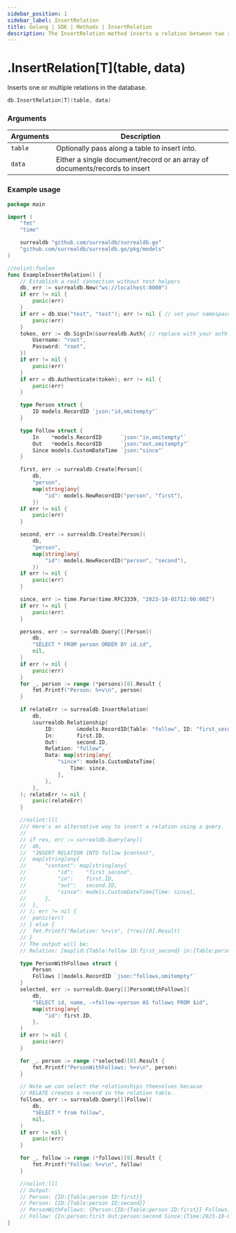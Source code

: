 ```yaml
---
sidebar_position: 1
sidebar_label: InsertRelation
title: Golang | SDK | Methods | InsertRelation
description: The InsertRelation method inserts a relation between two records.
---
```



# .InsertRelation[T](table, data)

Inserts one or multiple relations in the database.

```go title="Method Syntax"
db.InsertRelation[T](table, data)
```

### Arguments

<table>
    <thead>
        <tr>
            <th colspan="2" scope="col">Arguments</th>
            <th colspan="2" scope="col">Description</th>
        </tr>
    </thead>
    <tbody>
        <tr>
            <td colspan="2" scope="row" data-label="Arguments">
                <code>table</code>
                <Label label="required" />
            </td>
            <td colspan="2" scope="row" data-label="Description">
                Optionally pass along a table to insert into.
            </td>
        </tr>
        <tr>
            <td colspan="2" scope="row" data-label="Arguments">
                <code>data</code>
                <Label label="required" />
            </td>
            <td colspan="2" scope="row" data-label="Description">
                Either a single document/record or an array of documents/records to insert
            </td>
        </tr>
    </tbody>
</table>

### Example usage

```go
package main

import (
	"fmt"
	"time"

	surrealdb "github.com/surrealdb/surrealdb.go"
	"github.com/surrealdb/surrealdb.go/pkg/models"
)

//nolint:funlen
func ExampleInsertRelation() {
	// Establish a real connection without test helpers
	db, err := surrealdb.New("ws://localhost:8000")
	if err != nil {
		panic(err)
	}
	if err = db.Use("test", "test"); err != nil { // set your namespace/database
		panic(err)
	}
	token, err := db.SignIn(&surrealdb.Auth{ // replace with your auth
		Username: "root",
		Password: "root",
	})
	if err != nil {
		panic(err)
	}
	if err = db.Authenticate(token); err != nil {
		panic(err)
	}

	type Person struct {
		ID models.RecordID `json:"id,omitempty"`
	}

	type Follow struct {
		In    *models.RecordID      `json:"in,omitempty"`
		Out   *models.RecordID      `json:"out,omitempty"`
		Since models.CustomDateTime `json:"since"`
	}

	first, err := surrealdb.Create[Person](
		db,
		"person",
		map[string]any{
			"id": models.NewRecordID("person", "first"),
		})
	if err != nil {
		panic(err)
	}

	second, err := surrealdb.Create[Person](
		db,
		"person",
		map[string]any{
			"id": models.NewRecordID("person", "second"),
		})
	if err != nil {
		panic(err)
	}

	since, err := time.Parse(time.RFC3339, "2023-10-01T12:00:00Z")
	if err != nil {
		panic(err)
	}

	persons, err := surrealdb.Query[[]Person](
		db,
		"SELECT * FROM person ORDER BY id.id",
		nil,
	)
	if err != nil {
		panic(err)
	}
	for _, person := range (*persons)[0].Result {
		fmt.Printf("Person: %+v\n", person)
	}

	if relateErr := surrealdb.InsertRelation(
		db,
		&surrealdb.Relationship{
			ID:       &models.RecordID{Table: "follow", ID: "first_second"},
			In:       first.ID,
			Out:      second.ID,
			Relation: "follow",
			Data: map[string]any{
				"since": models.CustomDateTime{
					Time: since,
				},
			},
		},
	); relateErr != nil {
		panic(relateErr)
	}

	//nolint:lll
	/// Here's an alternative way to insert a relation using a query.
	//
	// if res, err := surrealdb.Query[any](
	// 	db,
	// 	"INSERT RELATION INTO follow $content",
	// 	map[string]any{
	// 		"content": map[string]any{
	// 			"id":    "first_second",
	// 			"in":    first.ID,
	// 			"out":   second.ID,
	// 			"since": models.CustomDateTime{Time: since},
	// 		},
	// 	},
	// ); err != nil {
	// 	panic(err)
	// } else {
	// 	fmt.Printf("Relation: %+v\n", (*res)[0].Result)
	// }
	// The output will be:
	// Relation: [map[id:{Table:follow ID:first_second} in:{Table:person ID:first} out:{Table:person ID:second} since:{Time:2023-10-01 12:00:00 +0000 UTC}]]

	type PersonWithFollows struct {
		Person
		Follows []models.RecordID `json:"follows,omitempty"`
	}
	selected, err := surrealdb.Query[[]PersonWithFollows](
		db,
		"SELECT id, name, ->follow->person AS follows FROM $id",
		map[string]any{
			"id": first.ID,
		},
	)
	if err != nil {
		panic(err)
	}

	for _, person := range (*selected)[0].Result {
		fmt.Printf("PersonWithFollows: %+v\n", person)
	}

	// Note we can select the relationships themselves because
	// RELATE creates a record in the relation table.
	follows, err := surrealdb.Query[[]Follow](
		db,
		"SELECT * from follow",
		nil,
	)
	if err != nil {
		panic(err)
	}

	for _, follow := range (*follows)[0].Result {
		fmt.Printf("Follow: %+v\n", follow)
	}

	//nolint:lll
	// Output:
	// Person: {ID:{Table:person ID:first}}
	// Person: {ID:{Table:person ID:second}}
	// PersonWithFollows: {Person:{ID:{Table:person ID:first}} Follows:[{Table:person ID:second}]}
	// Follow: {In:person:first Out:person:second Since:{Time:2023-10-01 12:00:00 +0000 UTC}}
}
```
